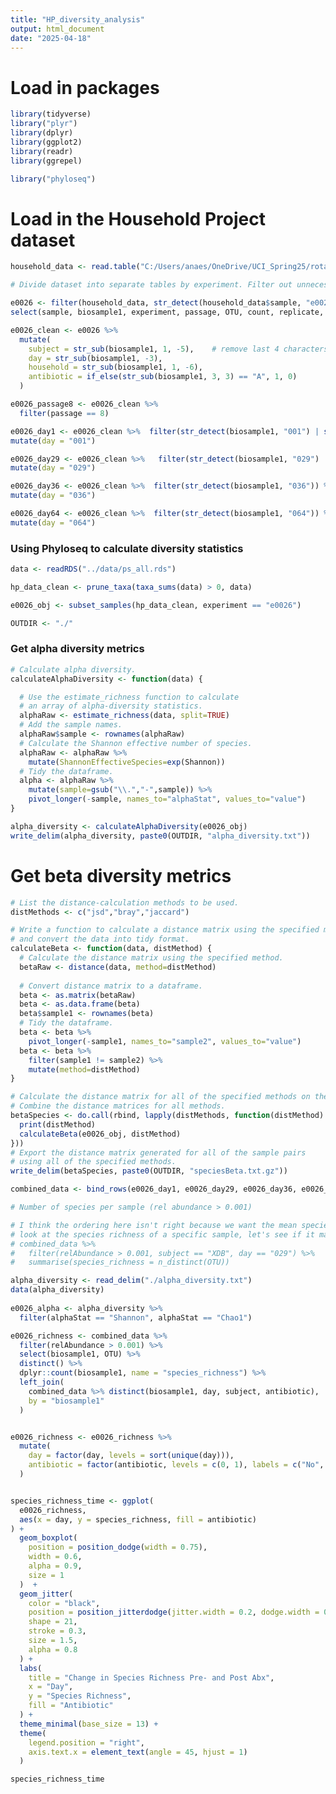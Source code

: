 ```yaml
---
title: "HP_diversity_analysis"
output: html_document
date: "2025-04-18"
---
```



# Load in packages

```r
library(tidyverse)
library("plyr")
library(dplyr)
library(ggplot2)
library(readr)
library(ggrepel)

library("phyloseq")
```




# Load in the Household Project dataset

```r
household_data <- read.table("C:/Users/anaes/OneDrive/UCI_Spring25/rotation/e0026-e0029-e0030.txt", header = TRUE)

# Divide dataset into separate tables by experiment. Filter out unnecessary columns

e0026 <- filter(household_data, str_detect(household_data$sample, "e0026")) %>% 
select(sample, biosample1, experiment, passage, OTU, count, replicate, relAbundance, Phylum, Family, Genus)

e0026_clean <- e0026 %>%
  mutate(
    subject = str_sub(biosample1, 1, -5),    # remove last 4 characters
    day = str_sub(biosample1, -3),
    household = str_sub(biosample1, 1, -6),
    antibiotic = if_else(str_sub(biosample1, 3, 3) == "A", 1, 0)
  )

e0026_passage8 <- e0026_clean %>% 
  filter(passage == 8)

e0026_day1 <- e0026_clean %>%  filter(str_detect(biosample1, "001") | str_detect(biosample1, "002") | str_detect(biosample1, "003") | str_detect(biosample1, "022")) %>% 
mutate(day = "001")

e0026_day29 <- e0026_clean %>%   filter(str_detect(biosample1, "029") | str_detect(biosample1, "028") | str_detect(biosample1, "027")) %>% 
mutate(day = "029")

e0026_day36 <- e0026_clean %>%  filter(str_detect(biosample1, "036")) %>% 
mutate(day = "036")

e0026_day64 <- e0026_clean %>%  filter(str_detect(biosample1, "064")) %>% 
mutate(day = "064")


```


### Using Phyloseq to calculate diversity statistics


```r
data <- readRDS("../data/ps_all.rds")

hp_data_clean <- prune_taxa(taxa_sums(data) > 0, data)

e0026_obj <- subset_samples(hp_data_clean, experiment == "e0026")

OUTDIR <- "./"

```



### Get alpha diversity metrics

```r
# Calculate alpha diversity.
calculateAlphaDiversity <- function(data) {

  # Use the estimate_richness function to calculate
  # an array of alpha-diversity statistics.
  alphaRaw <- estimate_richness(data, split=TRUE)
  # Add the sample names.
  alphaRaw$sample <- rownames(alphaRaw)
  # Calculate the Shannon effective number of species.
  alphaRaw <- alphaRaw %>%
	mutate(ShannonEffectiveSpecies=exp(Shannon))
  # Tidy the dataframe.
  alpha <- alphaRaw %>%
	mutate(sample=gsub("\\.","-",sample)) %>%
	pivot_longer(-sample, names_to="alphaStat", values_to="value")
}

alpha_diversity <- calculateAlphaDiversity(e0026_obj)
write_delim(alpha_diversity, paste0(OUTDIR, "alpha_diversity.txt"))

```


# Get beta diversity metrics

```r
# List the distance-calculation methods to be used.
distMethods <- c("jsd","bray","jaccard")

# Write a function to calculate a distance matrix using the specified method
# and convert the data into tidy format.
calculateBeta <- function(data, distMethod) {
  # Calculate the distance matrix using the specified method.
  betaRaw <- distance(data, method=distMethod)
 
  # Convert distance matrix to a dataframe.
  beta <- as.matrix(betaRaw)
  beta <- as.data.frame(beta)
  beta$sample1 <- rownames(beta)
  # Tidy the dataframe.
  beta <- beta %>%
	pivot_longer(-sample1, names_to="sample2", values_to="value")
  beta <- beta %>%
	filter(sample1 != sample2) %>%
	mutate(method=distMethod)
}

# Calculate the distance matrix for all of the specified methods on the species abundances.
# Combine the distance matrices for all methods.
betaSpecies <- do.call(rbind, lapply(distMethods, function(distMethod) {
  print(distMethod)
  calculateBeta(e0026_obj, distMethod)
}))
# Export the distance matrix generated for all of the sample pairs
# using all of the specified methods.
write_delim(betaSpecies, paste0(OUTDIR, "speciesBeta.txt.gz"))

```



```r
combined_data <- bind_rows(e0026_day1, e0026_day29, e0026_day36, e0026_day64)

# Number of species per sample (rel abundance > 0.001)

# I think the ordering here isn't right because we want the mean species richness across samples 
# look at the species richness of a specific sample, let's see if it matches
# combined_data %>% 
#   filter(relAbundance > 0.001, subject == "XDB", day == "029") %>% 
#   summarise(species_richness = n_distinct(OTU))

alpha_diversity <- read_delim("./alpha_diversity.txt")
data(alpha_diversity)
  
e0026_alpha <- alpha_diversity %>% 
  filter(alphaStat == "Shannon", alphaStat == "Chao1")

e0026_richness <- combined_data %>%
  filter(relAbundance > 0.001) %>%
  select(biosample1, OTU) %>%
  distinct() %>%
  dplyr::count(biosample1, name = "species_richness") %>%
  left_join(
    combined_data %>% distinct(biosample1, day, subject, antibiotic),
    by = "biosample1"
  )


e0026_richness <- e0026_richness %>%
  mutate(
    day = factor(day, levels = sort(unique(day))),
    antibiotic = factor(antibiotic, levels = c(0, 1), labels = c("No", "Yes"))
  )


species_richness_time <- ggplot(
  e0026_richness,
  aes(x = day, y = species_richness, fill = antibiotic)
) +
  geom_boxplot(
    position = position_dodge(width = 0.75),
    width = 0.6,
    alpha = 0.9,
    size = 1
  )  +
  geom_jitter(
    color = "black",
    position = position_jitterdodge(jitter.width = 0.2, dodge.width = 0.75),
    shape = 21,
    stroke = 0.3,
    size = 1.5,
    alpha = 0.8
  ) +
  labs(
    title = "Change in Species Richness Pre- and Post Abx",
    x = "Day",
    y = "Species Richness",
    fill = "Antibiotic"
  ) +
  theme_minimal(base_size = 13) +
  theme(
    legend.position = "right",
    axis.text.x = element_text(angle = 45, hjust = 1)
  )

species_richness_time

```

